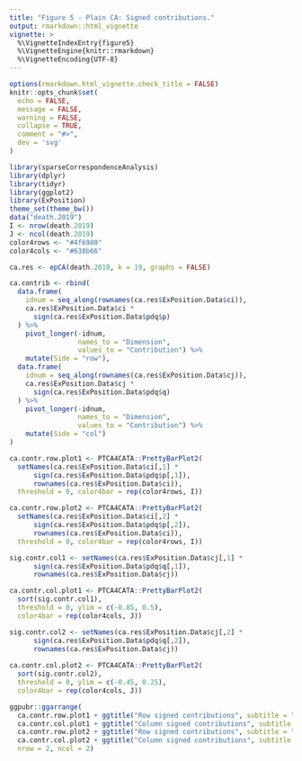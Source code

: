 ```yaml
---
title: "Figure 5 - Plain CA: Signed contributions."
output: rmarkdown::html_vignette
vignette: >
  %\VignetteIndexEntry{figure5}
  %\VignetteEngine{knitr::rmarkdown}
  %\VignetteEncoding{UTF-8}
---
```


```r
options(rmarkdown.html_vignette.check_title = FALSE)
knitr::opts_chunk$set(
  echo = FALSE,
  message = FALSE,
  warning = FALSE,
  collapse = TRUE,
  comment = "#>",
  dev = 'svg'
)
```

```r
library(sparseCorrespondenceAnalysis)
library(dplyr)
library(tidyr)
library(ggplot2)
library(ExPosition)
theme_set(theme_bw())
data("death.2019")
I <- nrow(death.2019)
J <- ncol(death.2019)
color4rows <- "#4f6980"
color4cols <- "#638b66"
```

```r
ca.res <- epCA(death.2019, k = 19, graphs = FALSE)
```

```r
ca.contrib <- rbind(
  data.frame(
    idnum = seq_along(rownames(ca.res$ExPosition.Data$ci)),
    ca.res$ExPosition.Data$ci *
      sign(ca.res$ExPosition.Data$pdq$p)
  ) %>%
    pivot_longer(-idnum,
                 names_to = "Dimension",
                 values_to = "Contribution") %>%
    mutate(Side = "row"),
  data.frame(
    idnum = seq_along(rownames(ca.res$ExPosition.Data$cj)),
    ca.res$ExPosition.Data$cj *
      sign(ca.res$ExPosition.Data$pdq$q)
  ) %>%
    pivot_longer(-idnum,
                 names_to = "Dimension",
                 values_to = "Contribution") %>%
    mutate(Side = "col")
)

ca.contr.row.plot1 <- PTCA4CATA::PrettyBarPlot2(
  setNames(ca.res$ExPosition.Data$ci[,1] *
      sign(ca.res$ExPosition.Data$pdq$p[,1]),
      rownames(ca.res$ExPosition.Data$ci)), 
  threshold = 0, color4bar = rep(color4rows, I))

ca.contr.row.plot2 <- PTCA4CATA::PrettyBarPlot2(
  setNames(ca.res$ExPosition.Data$ci[,2] *
      sign(ca.res$ExPosition.Data$pdq$p[,2]),
      rownames(ca.res$ExPosition.Data$ci)), 
  threshold = 0, color4bar = rep(color4rows, I))

sig.contr.col1 <- setNames(ca.res$ExPosition.Data$cj[,1] *
      sign(ca.res$ExPosition.Data$pdq$q[,1]),
      rownames(ca.res$ExPosition.Data$cj))

ca.contr.col.plot1 <- PTCA4CATA::PrettyBarPlot2(
  sort(sig.contr.col1), 
  threshold = 0, ylim = c(-0.85, 0.5), 
  color4bar = rep(color4cols, J))

sig.contr.col2 <- setNames(ca.res$ExPosition.Data$cj[,2] *
      sign(ca.res$ExPosition.Data$pdq$q[,2]),
      rownames(ca.res$ExPosition.Data$cj))
  
ca.contr.col.plot2 <- PTCA4CATA::PrettyBarPlot2(
  sort(sig.contr.col2), 
  threshold = 0, ylim = c(-0.45, 0.25), 
  color4bar = rep(color4cols, J))

ggpubr::ggarrange(
  ca.contr.row.plot1 + ggtitle("Row signed contributions", subtitle = "Dim. 1"), 
  ca.contr.col.plot1 + ggtitle("Column signed contributions", subtitle = "Dim. 1"), 
  ca.contr.row.plot2 + ggtitle("Row signed contributions", subtitle = "Dim. 2"), 
  ca.contr.col.plot2 + ggtitle("Column signed contributions", subtitle = "Dim. 2"), 
  nrow = 2, ncol = 2)
```



